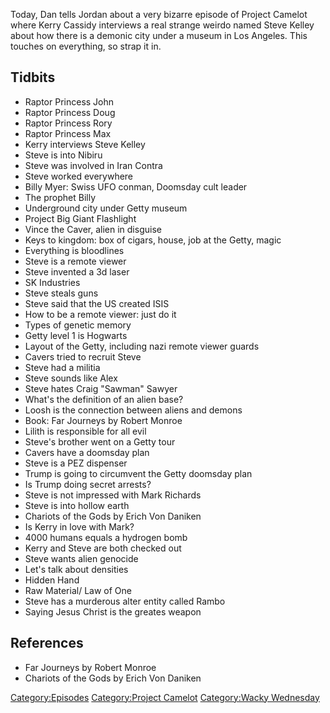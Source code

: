 {{DEFAULTSORT:
    #_EPISODE_0171:Loosh and Let Live
}}{{Episode
    | title           = Loosh and Let Live
    | caption         = [https://knowledgefight.libsyn.com/knowledge-fight-loosh-and-let-live Listen to this episode on Libsyn]
    | episodeNumber   = 171
    | length          = 02:51:31
    | airDate         = June 20, 2018
    | episodeType     = [[:Category:Project Camelot|Project Camelot]], [[:Category:Wacky Wednesday|Wacky Wednesday]]
    | appearance      = [[Raptor Princess John]], [[Raptor Princess Doug]], [[Raptor Princess Rory]], [[Raptor Princess Max]], [[Kerry Cassidy]], [[Steve Kelley]], [[Billy Myer]], [[Vince The Caver]], [[Mark Richards]], [[Erich Von Daniken]]
    | oocDrop         = Jedi work is more than just killing
    | previousEpisode = [[170: Live In Austin]]
    | nextEpisode     = [[172: June 11, 2013]]
}}

{{Stub}}

Today, Dan tells Jordan about a very bizarre episode of Project Camelot where Kerry Cassidy interviews a real strange weirdo named Steve Kelley about how there is a demonic city under a museum in Los Angeles. This touches on everything, so strap it in.

==Tidbits==

*Raptor Princess John
*Raptor Princess Doug
*Raptor Princess Rory
*Raptor Princess Max
*Kerry interviews Steve Kelley
*Steve is into Nibiru
*Steve was involved in Iran Contra
*Steve worked everywhere
*Billy Myer: Swiss UFO conman, Doomsday cult leader
*The prophet Billy
*Underground city under Getty museum
*Project Big Giant Flashlight
*Vince the Caver, alien in disguise
*Keys to kingdom: box of cigars, house, job at the Getty, magic
*Everything is bloodlines
*Steve is a remote viewer
*Steve invented a 3d laser
*SK Industries
*Steve steals guns
*Steve said that the US created ISIS
*How to be a remote viewer: just do it
*Types of genetic memory
*Getty level 1 is Hogwarts
*Layout of the Getty, including nazi remote viewer guards
*Cavers tried to recruit Steve
*Steve had a militia
*Steve sounds like Alex
*Steve hates Craig "Sawman" Sawyer
*What's the definition of an alien base?
*Loosh is the connection between aliens and demons
*Book: Far Journeys by Robert Monroe
*Lilith is responsible for all evil
*Steve's brother went on a Getty tour
*Cavers have a doomsday plan
*Steve is a PEZ dispenser
*Trump is going to circumvent the Getty doomsday plan
*Is Trump doing secret arrests?
*Steve is not impressed with Mark Richards
*Steve is into hollow earth
*Chariots of the Gods by Erich Von Daniken
*Is Kerry in love with Mark?
*4000 humans equals a hydrogen bomb
*Kerry and Steve are both checked out
*Steve wants alien genocide
*Let's talk about densities
*Hidden Hand
*Raw Material/ Law of One
*Steve has a murderous alter entity called Rambo
*Saying Jesus Christ is the greates weapon

==References==

*Far Journeys by Robert Monroe
*Chariots of the Gods by Erich Von Daniken

[[Category:Episodes]]
[[Category:Project Camelot]]
[[Category:Wacky Wednesday]]